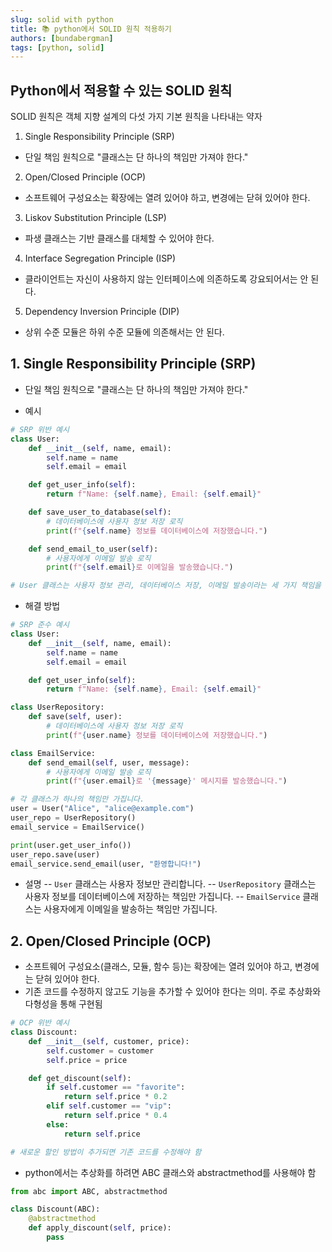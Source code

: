 ```yaml
---
slug: solid with python
title: 📚 python에서 SOLID 원칙 적용하기
authors: [bundabergman]
tags: [python, solid]
---
```


## Python에서 적용할 수 있는 SOLID 원칙

SOLID 원칙은 객체 지향 설계의 다섯 가지 기본 원칙을 나타내는 약자

1. Single Responsibility Principle (SRP)
- 단일 책임 원칙으로 "클래스는 단 하나의 책임만 가져야 한다."

2. Open/Closed Principle (OCP)
- 소프트웨어 구성요소는 확장에는 열려 있어야 하고, 변경에는 닫혀 있어야 한다.

3. Liskov Substitution Principle (LSP)
- 파생 클래스는 기반 클래스를 대체할 수 있어야 한다.

4. Interface Segregation Principle (ISP)
- 클라이언트는 자신이 사용하지 않는 인터페이스에 의존하도록 강요되어서는 안 된다.

5. Dependency Inversion Principle (DIP)
- 상위 수준 모듈은 하위 수준 모듈에 의존해서는 안 된다.

## 1. Single Responsibility Principle (SRP)

- 단일 책임 원칙으로 "클래스는 단 하나의 책임만 가져야 한다."

- 예시
```python
# SRP 위반 예시
class User:
    def __init__(self, name, email):
        self.name = name
        self.email = email

    def get_user_info(self):
        return f"Name: {self.name}, Email: {self.email}"

    def save_user_to_database(self):
        # 데이터베이스에 사용자 정보 저장 로직
        print(f"{self.name} 정보를 데이터베이스에 저장했습니다.")

    def send_email_to_user(self):
        # 사용자에게 이메일 발송 로직
        print(f"{self.email}로 이메일을 발송했습니다.")

# User 클래스는 사용자 정보 관리, 데이터베이스 저장, 이메일 발송이라는 세 가지 책임을 가지고 있습니다.
```

- 해결 방법
```python
# SRP 준수 예시
class User:
    def __init__(self, name, email):
        self.name = name
        self.email = email

    def get_user_info(self):
        return f"Name: {self.name}, Email: {self.email}"

class UserRepository:
    def save(self, user):
        # 데이터베이스에 사용자 정보 저장 로직
        print(f"{user.name} 정보를 데이터베이스에 저장했습니다.")

class EmailService:
    def send_email(self, user, message):
        # 사용자에게 이메일 발송 로직
        print(f"{user.email}로 '{message}' 메시지를 발송했습니다.")

# 각 클래스가 하나의 책임만 가집니다.
user = User("Alice", "alice@example.com")
user_repo = UserRepository()
email_service = EmailService()

print(user.get_user_info())
user_repo.save(user)
email_service.send_email(user, "환영합니다!")
```

- 설명
-- `User` 클래스는 사용자 정보만 관리합니다.
-- `UserRepository` 클래스는 사용자 정보를 데이터베이스에 저장하는 책임만 가집니다.
-- `EmailService` 클래스는 사용자에게 이메일을 발송하는 책임만 가집니다.

## 2. Open/Closed Principle (OCP)

- 소프트웨어 구성요소(클래스, 모듈, 함수 등)는 확장에는 열려 있어야 하고, 변경에는 닫혀 있어야 한다. 
- 기존 코드를 수정하지 않고도 기능을 추가할 수 있어야 한다는 의미. 주로 추상화와 다형성을 통해 구현됨

```python
# OCP 위반 예시
class Discount:
    def __init__(self, customer, price):
        self.customer = customer
        self.price = price

    def get_discount(self):
        if self.customer == "favorite":
            return self.price * 0.2
        elif self.customer == "vip":
            return self.price * 0.4
        else:
            return self.price

# 새로운 할인 방법이 추가되면 기존 코드를 수정해야 함
```

- python에서는 추상화를 하려면 ABC 클래스와 abstractmethod를 사용해야 함

```python
from abc import ABC, abstractmethod

class Discount(ABC):
    @abstractmethod
    def apply_discount(self, price):
        pass

```